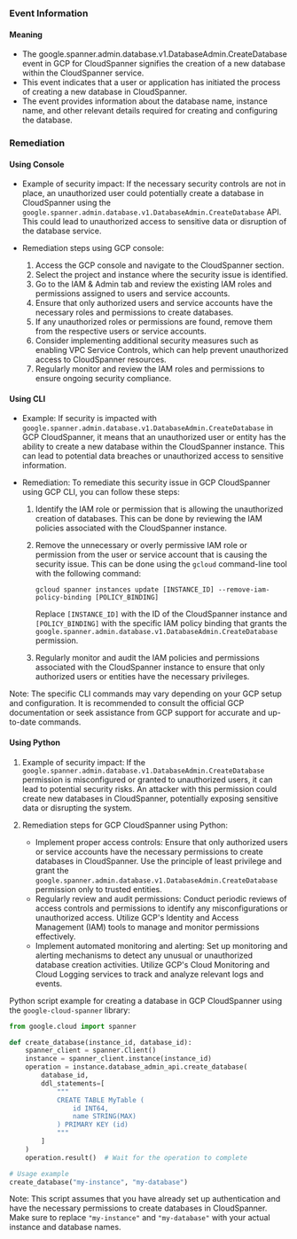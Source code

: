 
### Event Information

#### Meaning

- The google.spanner.admin.database.v1.DatabaseAdmin.CreateDatabase event in GCP for CloudSpanner signifies the creation of a new database within the CloudSpanner service.
- This event indicates that a user or application has initiated the process of creating a new database in CloudSpanner.
- The event provides information about the database name, instance name, and other relevant details required for creating and configuring the database.

### Remediation

#### Using Console

- Example of security impact: If the necessary security controls are not in place, an unauthorized user could potentially create a database in CloudSpanner using the `google.spanner.admin.database.v1.DatabaseAdmin.CreateDatabase` API. This could lead to unauthorized access to sensitive data or disruption of the database service.

- Remediation steps using GCP console:
  1. Access the GCP console and navigate to the CloudSpanner section.
  2. Select the project and instance where the security issue is identified.
  3. Go to the IAM & Admin tab and review the existing IAM roles and permissions assigned to users and service accounts.
  4. Ensure that only authorized users and service accounts have the necessary roles and permissions to create databases.
  5. If any unauthorized roles or permissions are found, remove them from the respective users or service accounts.
  6. Consider implementing additional security measures such as enabling VPC Service Controls, which can help prevent unauthorized access to CloudSpanner resources.
  7. Regularly monitor and review the IAM roles and permissions to ensure ongoing security compliance.

#### Using CLI

- Example: If security is impacted with `google.spanner.admin.database.v1.DatabaseAdmin.CreateDatabase` in GCP CloudSpanner, it means that an unauthorized user or entity has the ability to create a new database within the CloudSpanner instance. This can lead to potential data breaches or unauthorized access to sensitive information.

- Remediation: To remediate this security issue in GCP CloudSpanner using GCP CLI, you can follow these steps:

  1. Identify the IAM role or permission that is allowing the unauthorized creation of databases. This can be done by reviewing the IAM policies associated with the CloudSpanner instance.

  2. Remove the unnecessary or overly permissive IAM role or permission from the user or service account that is causing the security issue. This can be done using the `gcloud` command-line tool with the following command:

     ```
     gcloud spanner instances update [INSTANCE_ID] --remove-iam-policy-binding [POLICY_BINDING]
     ```

     Replace `[INSTANCE_ID]` with the ID of the CloudSpanner instance and `[POLICY_BINDING]` with the specific IAM policy binding that grants the `google.spanner.admin.database.v1.DatabaseAdmin.CreateDatabase` permission.

  3. Regularly monitor and audit the IAM policies and permissions associated with the CloudSpanner instance to ensure that only authorized users or entities have the necessary privileges.

Note: The specific CLI commands may vary depending on your GCP setup and configuration. It is recommended to consult the official GCP documentation or seek assistance from GCP support for accurate and up-to-date commands.

#### Using Python

1. Example of security impact: If the `google.spanner.admin.database.v1.DatabaseAdmin.CreateDatabase` permission is misconfigured or granted to unauthorized users, it can lead to potential security risks. An attacker with this permission could create new databases in CloudSpanner, potentially exposing sensitive data or disrupting the system.

2. Remediation steps for GCP CloudSpanner using Python:
   - Implement proper access controls: Ensure that only authorized users or service accounts have the necessary permissions to create databases in CloudSpanner. Use the principle of least privilege and grant the `google.spanner.admin.database.v1.DatabaseAdmin.CreateDatabase` permission only to trusted entities.
   - Regularly review and audit permissions: Conduct periodic reviews of access controls and permissions to identify any misconfigurations or unauthorized access. Utilize GCP's Identity and Access Management (IAM) tools to manage and monitor permissions effectively.
   - Implement automated monitoring and alerting: Set up monitoring and alerting mechanisms to detect any unusual or unauthorized database creation activities. Utilize GCP's Cloud Monitoring and Cloud Logging services to track and analyze relevant logs and events.

Python script example for creating a database in GCP CloudSpanner using the `google-cloud-spanner` library:

```python
from google.cloud import spanner

def create_database(instance_id, database_id):
    spanner_client = spanner.Client()
    instance = spanner_client.instance(instance_id)
    operation = instance.database_admin_api.create_database(
        database_id,
        ddl_statements=[
            """
            CREATE TABLE MyTable (
                id INT64,
                name STRING(MAX)
            ) PRIMARY KEY (id)
            """
        ]
    )
    operation.result()  # Wait for the operation to complete

# Usage example
create_database("my-instance", "my-database")
```

Note: This script assumes that you have already set up authentication and have the necessary permissions to create databases in CloudSpanner. Make sure to replace `"my-instance"` and `"my-database"` with your actual instance and database names.

